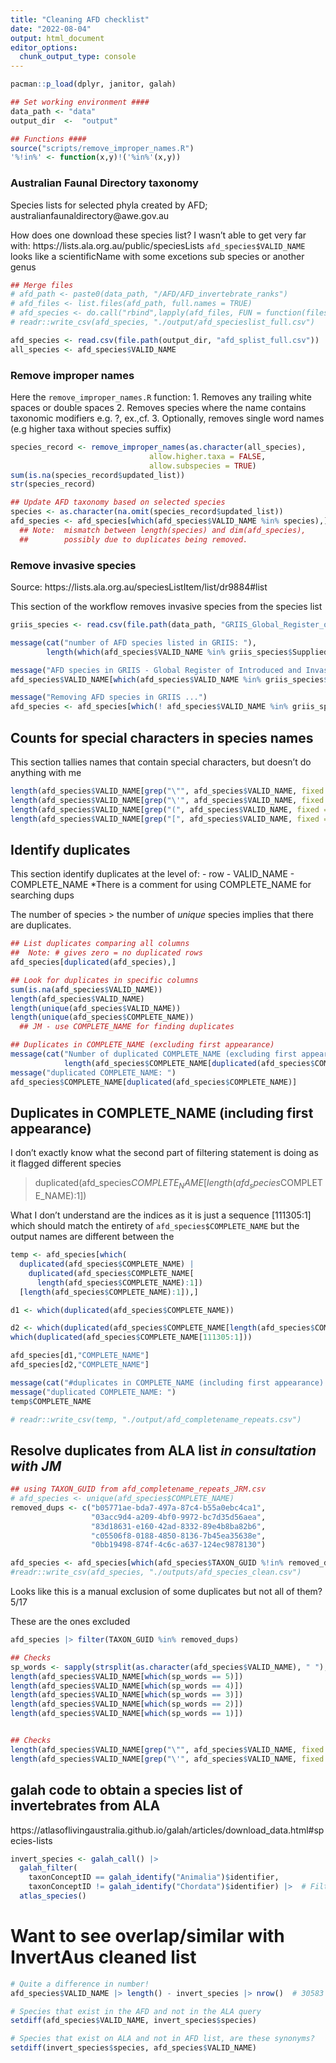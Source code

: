 ```yaml
---
title: "Cleaning AFD checklist"
date: "2022-08-04"
output: html_document
editor_options: 
  chunk_output_type: console
---
```


```r
pacman::p_load(dplyr, janitor, galah)

## Set working environment ####
data_path <- "data"
output_dir  <-  "output"

## Functions ####
source("scripts/remove_improper_names.R")
'%!in%' <- function(x,y)!('%in%'(x,y))
```

### Australian Faunal Directory taxonomy
Species lists for selected phyla created by AFD; australianfaunaldirectory@awe.gov.au

How does one download these species list? I wasn't able to get very far with: https://lists.ala.org.au/public/speciesLists
`afd_species$VALID_NAME` looks like a scientificName with some excetions sub species or another genus

```r
## Merge files
# afd_path <- paste0(data_path, "/AFD/AFD_invertebrate_ranks")
# afd_files <- list.files(afd_path, full.names = TRUE)
# afd_species <- do.call("rbind",lapply(afd_files, FUN = function(files){ read.csv(files)}))
# readr::write_csv(afd_species, "./output/afd_specieslist_full.csv")

afd_species <- read.csv(file.path(output_dir, "afd_splist_full.csv"))
all_species <- afd_species$VALID_NAME 
```

### Remove improper names 

Here the `remove_improper_names.R` function:
1. Removes any trailing white spaces or double spaces
2. Removes species where the name contains taxonomic modifiers e.g. ?, ex.,cf.
3. Optionally, removes single word names (e.g higher taxa without species suffix)

```r
species_record <- remove_improper_names(as.character(all_species),
                               allow.higher.taxa = FALSE,
                               allow.subspecies = TRUE)
sum(is.na(species_record$updated_list))
str(species_record)

## Update AFD taxonomy based on selected species
species <- as.character(na.omit(species_record$updated_list))
afd_species <- afd_species[which(afd_species$VALID_NAME %in% species),] 
  ## Note:  mismatch between length(species) and dim(afd_species), 
  ##        possibly due to duplicates being removed.
```

### Remove invasive species 
Source: https://lists.ala.org.au/speciesListItem/list/dr9884#list

This section of the workflow removes invasive species from the species list

```r
griis_species <- read.csv(file.path(data_path, "GRIIS_Global_Register_of_Introduced_and_Invasive_Species_Australia.csv"))

message(cat("number of AFD species listed in GRIIS: "),
        length(which(afd_species$VALID_NAME %in% griis_species$Supplied.Name)))

message("AFD species in GRIIS - Global Register of Introduced and Invasive Species - Australia: ")
afd_species$VALID_NAME[which(afd_species$VALID_NAME %in% griis_species$Supplied.Name)]

message("Removing AFD species in GRIIS ...")
afd_species <- afd_species[which(! afd_species$VALID_NAME %in% griis_species$Supplied.Name),]
```

## Counts for special characters in species names

This section tallies names that contain special characters, but doesn't do anything with me

```r
length(afd_species$VALID_NAME[grep("\"", afd_species$VALID_NAME, fixed = TRUE)])
length(afd_species$VALID_NAME[grep("\'", afd_species$VALID_NAME, fixed = TRUE)])
length(afd_species$VALID_NAME[grep("(", afd_species$VALID_NAME, fixed = TRUE)])
length(afd_species$VALID_NAME[grep("[", afd_species$VALID_NAME, fixed = TRUE)])
```

## Identify duplicates 

This section identify duplicates at the level of: 
- row
- VALID_NAME
- COMPLETE_NAME *There is a comment for using COMPLETE_NAME for searching dups

The number of species > the number of _unique_ species implies that there are duplicates.

```r
## List duplicates comparing all columns
##  Note: # gives zero = no duplicated rows
afd_species[duplicated(afd_species),] 

## Look for duplicates in specific columns
sum(is.na(afd_species$VALID_NAME))
length(afd_species$VALID_NAME)
length(unique(afd_species$VALID_NAME))
length(unique(afd_species$COMPLETE_NAME))
  ## JM - use COMPLETE_NAME for finding duplicates

## Duplicates in COMPLETE_NAME (excluding first appearance)
message(cat("Number of duplicated COMPLETE_NAME (excluding first appearance): "), 
            length(afd_species$COMPLETE_NAME[duplicated(afd_species$COMPLETE_NAME)]))
message("duplicated COMPLETE_NAME: ")
afd_species$COMPLETE_NAME[duplicated(afd_species$COMPLETE_NAME)]
```

## Duplicates in COMPLETE_NAME (including first appearance)

I don't exactly know what the second part of filtering statement is doing as it flagged different species

> duplicated(afd_species$COMPLETE_NAME[length(afd_species$COMPLETE_NAME):1])

What I don't understand are the indices as it is just a sequence [111305:1] which should match the entirety of `afd_species$COMPLETE_NAME` but the output names are different between the 

```r
temp <- afd_species[which(
  duplicated(afd_species$COMPLETE_NAME) | 
    duplicated(afd_species$COMPLETE_NAME[
      length(afd_species$COMPLETE_NAME):1])
  [length(afd_species$COMPLETE_NAME):1]),]
```

```r
d1 <- which(duplicated(afd_species$COMPLETE_NAME))

d2 <- which(duplicated(afd_species$COMPLETE_NAME[length(afd_species$COMPLETE_NAME):1]))  
which(duplicated(afd_species$COMPLETE_NAME[111305:1])) 

afd_species[d1,"COMPLETE_NAME"]
afd_species[d2,"COMPLETE_NAME"]
```

```r
message(cat("#duplicates in COMPLETE_NAME (including first appearance) : ", dim(temp)))
message("duplicated COMPLETE_NAME: ")
temp$COMPLETE_NAME

# readr::write_csv(temp, "./output/afd_completename_repeats.csv")
```

## Resolve duplicates from ALA list *in consultation with JM*

```r
## using TAXON_GUID from afd_completename_repeats_JRM.csv
# afd_species <- unique(afd_species$COMPLETE_NAME)
removed_dups <- c("b05771ae-bda7-497a-87c4-b55a0ebc4ca1",
                  "03acc9d4-a209-4bf0-9972-bc7d35d56aea",
                  "83d18631-e160-42ad-8332-89e4b8ba82b6",
                  "c05506f8-0188-4850-8136-7b45ea35638e",
                  "0bb19498-874f-4c6c-a637-124ec9878130")

afd_species <- afd_species[which(afd_species$TAXON_GUID %!in% removed_dups),]
#readr::write_csv(afd_species, "./outputs/afd_species_clean.csv")
```

Looks like this is a manual exclusion of some duplicates but not all of them? 5/17

These are the ones excluded

```r
afd_species |> filter(TAXON_GUID %in% removed_dups)
```


```r
## Checks
sp_words <- sapply(strsplit(as.character(afd_species$VALID_NAME), " "), length)
length(afd_species$VALID_NAME[which(sp_words == 5)])
length(afd_species$VALID_NAME[which(sp_words == 4)])
length(afd_species$VALID_NAME[which(sp_words == 3)])
length(afd_species$VALID_NAME[which(sp_words == 2)])
length(afd_species$VALID_NAME[which(sp_words == 1)])


## Checks
length(afd_species$VALID_NAME[grep("\"", afd_species$VALID_NAME, fixed = TRUE)])
length(afd_species$VALID_NAME[grep("\'", afd_species$VALID_NAME, fixed = TRUE)])
```

## galah code to obtain a species list of invertebrates from ALA

https://atlasoflivingaustralia.github.io/galah/articles/download_data.html#species-lists

```r
invert_species <- galah_call() |>
  galah_filter(
    taxonConceptID == galah_identify("Animalia")$identifier, 
    taxonConceptID != galah_identify("Chordata")$identifier) |>  # Filters NOT Chordata
  atlas_species()
```

# Want to see overlap/similar with InvertAus cleaned list

```r
# Quite a difference in number!
afd_species$VALID_NAME |> length() - invert_species |> nrow()  # 30583

# Species that exist in the AFD and not in the ALA query
setdiff(afd_species$VALID_NAME, invert_species$species) 

# Species that exist on ALA and not in AFD list, are these synonyms?
setdiff(invert_species$species, afd_species$VALID_NAME) 
```

